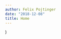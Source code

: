 ```yaml
---
author: Felix Pojtinger
date: "2018-12-08"
title: Home
---
```



  <Base head={home.head} background={home.background}>
    <Hero
      title={home.hero.title}
      subtitle={home.hero.text}
      primaryAction={
        {
          header: home.hero.primaryAction.title,
          ...home.hero.primaryAction
        }
      }
      secondaryAction={
        {
          header: home.hero.secondaryAction.title,
          ...home.hero.secondaryAction
        }
      }
      linkComponent={Link}
    />
    <BroadcastSection {...home.broadcast} />
  </Base>
)
